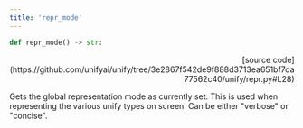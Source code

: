 ```yaml
---
title: 'repr_mode'
---
```


```python
def repr_mode() -> str:
```

<p align="right">[source code](https://github.com/unifyai/unify/tree/3e2867f542de9f888d3713ea651bf7da77562c40/unify/repr.py#L28)</p>

Gets the global representation mode as currently set. This is used when representing
the various unify types on screen. Can be either "verbose" or "concise".